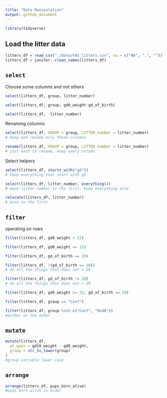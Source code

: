 ```yaml
---
title: "Data Manipulation"
output: github_document
---
```


```r
library(tidyverse)
```

## Load the litter data

```r
litters_df = read_csv("./data/FAS_litters.csv", na = c("NA", ".", ""))
litters_df = janitor::clean_names(litters_df)
```

## `select`

Choose some columns and not others

```r
select(litters_df, group, litter_number)
```

```r
select(litters_df, group, gd0_weight:gd_of_birth)
```

```r
select(litters_df, -litter_number)
```

Renaming columns

```r
select(litters_df, GROUP = group, LITTER_number = litter_number)
# keep and rename only these columns
```

```r
rename(litters_df, GROUP = group, LITTER_number = litter_number)
# just want to rename, keep every column
```

Select helpers
```r
select(litters_df, starts_with("gd"))
# keep everything that start with gd
```

```r
select(litters_df, litter_number, everything())
# move litter number to the first, keep everything else
```

```r
relocate(litters_df, litter_number)
# move to the first
```

## `filter`

operating on rows

```r
filter(litters_df, gd0_weight < 22)
```

```r
filter(litters_df, gd0_weight >= 22)
```

```r
filter(litters_df, gd_of_birth == 20)
```

```r
filter(litters_df, !(gd_of_birth == 20))
# do all the things that does not = 20
```

```r
filter(litters_df, gd_of_birth != 20)
# do all the things that does not = 20
```

```r
filter(litters_df, gd0_weight >= 22, gd_of_birth == 20)
```

```r
filter(litters_df, group == "Con7")
```

```r
filter(litters_df, group %in% c("Con7", "Mod8"))
#either or the other
```

## `mutate`

```r
mutate(litters_df,
  wt_gain = gd18_weight - gd0_weight,
  group = str_to_lower(group)
)
#group variable lower case
```

## `arrange`

```r
arrange(litters_df, pups_born_alive)
#pups born alive in order
```














